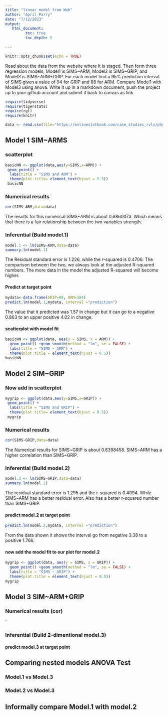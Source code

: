 ```yaml
---
title: "linear model from Web"
author: "April Parry"
date: "7/12/2023"
output:
   html_document:
         toc: true
         toc_depth: 5
        
---
```


```r
knitr::opts_chunk$set(echo = TRUE)
```

Read about the data from the website where it is staged.  Then form three regression models; Model1 is SIMS~ARM, Model2 is SIMS~GRIP, and Model3 is SIMS~ARM+GRIP. For each model find a 95% prediction interval of SIMS given a value of 94  for GRIP and 88 for ARM. Compare Model1 with Model3 using anova. Write it up in a markdown document, push the project up to your github account and submit it back to canvas as link. 

 


```r
require(tidyverse)
require(tigerstats)
require(rgl)
require(knitr)

```

```r
data <- read.csv(file="https://onlinestatbook.com/case_studies_rvls/physical_strength/data.txt",sep="",header=TRUE)  
```


## Model 1 SIM~ARMS




### scatterplot

```r
basicNN <- ggplot(data,aes(y=SIMS,x=ARM)) +
 geom_point() +
  labs(title = "SIMS and ARM") +
  theme(plot.title= element_text(hjust = 0.5))
 basicNN
```
  
### Numerical results

```r
cor(SIMS~ARM,data=data)
```
The results for this numerical SIMS~ARM is about 0.6860073. Which means that there is a fair relationship between the two variables strength.

### Inferential  (Build model.1)

```r
model.1 <- lm(SIMS~ARM,data=data)
summary.lm(model.1)
```

The Residual standard error is 1.226, while the r-squared is 0.4706. The comparison between the two, we always look at the adjusted R-squared numbers. The more data in the model the adjusted R-squared will become higher.


#### Predict at target point

```r
mydata<-data.frame(GRIP=88, ARM=184)
predict.lm(model.1,mydata, interval ="prediction")
```

The value that it predicted was 1.57 in change but it can go to a negative 0.863 to an upper positive 4.02 in change.


#### scatterplot with model fit
  
```r
basicNN <- ggplot(data, aes(y = SIMS, x = ARM)) +
  geom_point() +geom_smooth(method = "lm", se = FALSE) +
  labs(title = "SIMS ~ ARM") +
  theme(plot.title = element_text(hjust = 0.5))
basicNN
```


## Model 2 SIM~GRIP


### Now add in scatterplot


```r
mygrip <- ggplot(data,aes(y=SIMS,x=GRIP)) +
 geom_point() +
  labs(title = "SIMS and GRIP") +
  theme(plot.title= element_text(hjust = 0.5))
 mygrip
```


### Numerical results 


```r
cor(SIMS~GRIP,data=data)
```

The Numerical results for SIMS~GRIP is about 0.6398458. SIMS~ARM has a higher correlation than SIMS~GRIP.

### Inferential  (Build model.2)
  
```r
model.2 <- lm(SIMS~GRIP,data=data)
summary.lm(model.2)
```

The residual standard error is 1.295 and the r-squared is 0.4094. While SIMS~ARM has a better residual error. Also has a better r-squared number than SIMS~GRIP.

#### predict model.2 at target point

```r
predict.lm(model.2,mydata, interval ="prediction")
```

From the data shown it shows the interval go from negative 3.38 to a positive 1.766.


#### now add the model fit to our plot for model.2
  
```r
mygrip <- ggplot(data, aes(y = SIMS, x = GRIP)) +
  geom_point() +geom_smooth(method = "lm", se = FALSE) +
  labs(title = "SIMS ~ GRIP") +
  theme(plot.title = element_text(hjust = 0.5))
mygrip
```

## Model 3 SIM~ARM+GRIP

### Numerical results (cor)

`
  
### Inferential  (Build 2-dimentional model.3)

#### predict model.3 at target point
  

## Comparing nested models ANOVA Test

### Model.1 vs Model.3
### Model.2 vs Model.3

## Informally compare Model.1 with model.2

